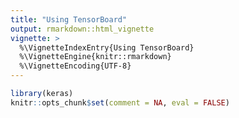 ```yaml
---
title: "Using TensorBoard"
output: rmarkdown::html_vignette
vignette: >
  %\VignetteIndexEntry{Using TensorBoard}
  %\VignetteEngine{knitr::rmarkdown}
  %\VignetteEncoding{UTF-8}
---
```


```r
library(keras)
knitr::opts_chunk$set(comment = NA, eval = FALSE)
```


